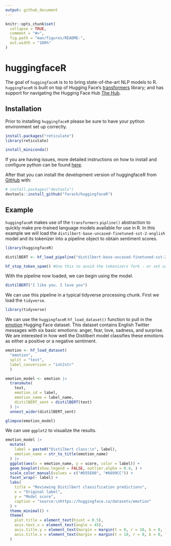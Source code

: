 ```yaml
---
output: github_document
---
```


<!-- README.md is generated from README.Rmd. Please edit that file -->

```r
knitr::opts_chunk$set(
  collapse = TRUE,
  comment = "#>",
  fig.path = "man/figures/README-",
  out.width = "100%"
)
```

# huggingfaceR

<!-- badges: start -->

<!-- badges: end -->

The goal of `huggingfaceR` is to to bring state-of-the-art NLP models to R. `huggingfaceR` is built on top of Hugging Face's [transformers](https://huggingface.co/docs/transformers/index) library; and has support for navigating the Hugging Face Hub [The Hub](https://huggingface.co/models).

## Installation

Prior to installing `huggingfaceR` please be sure to have your python environment set up correctly. 

```r
install.packages("reticulate")
library(reticulate)

install_miniconda()
```

If you are having issues, more detailed instructions on how to install and configure python can be found [here](https://support.rstudio.com/hc/en-us/articles/360023654474-Installing-and-Configuring-Python-with-RStudio).

After that you can install the development version of huggingfaceR from [GitHub](https://github.com/) with:

``` r
# install.packages("devtools")
devtools::install_github("farach/huggingfaceR")
```

## Example

`huggingfaceR` makes use of the `transformers` `pipline()` abstraction to quickly make pre-trained language models available for use in R. In this example we will load the `distilbert-base-uncased-finetuned-sst-2-english` model and its tokenizer into a pipeline object to obtain sentiment scores.

```r
library(huggingfaceR)

distilBERT <- hf_load_pipeline("distilbert-base-uncased-finetuned-sst-2-english", task = "text-classification")

hf_stop_token_spam() #Use this to avoid the tokenizers fork - or set use_fast = FALSE
```

With the pipeline now loaded, we can begin using the model. 

```r
distilBERT("I like you. I love you")
```

We can use this pipeline in a typical tidyverse processing chunk. First we load the `tidyverse`.

```r
library(tidyverse)
```

We can use the `huggingfaceR` `hf_load_dataset()` function to pull in the [emotion](https://huggingface.co/datasets/emotion) Hugging Face dataset. This dataset contains English Twitter messages with six basic emotions: anger, fear, love, sadness, and surprise. We are interested in how well the Distilbert model classifies these emotions as either a positive or a negative sentiment.

```r
emotion <- hf_load_dataset(
  "emotion", 
  split = "test",
  label_conversion = "int2str"
  )

emotion_model <- emotion |>
  transmute(
    text,
    emotion_id = label,
    emotion_name = label_name,
    distilBERT_sent = distilBERT(text)
  ) |>
  unnest_wider(distilBERT_sent)

glimpse(emotion_model)
```
We can use `ggplot2` to visualize the results.

```r
emotion_model |>
  mutate(
    label = paste0("Distilbert class:\n", label),
    emotion_name = str_to_title(emotion_name)
  ) |>
  ggplot(aes(x = emotion_name, y = score, color = label)) +
  geom_boxplot(show.legend = FALSE, outlier.alpha = 0.4, ) +
  scale_color_manual(values = c("#D55E00", "#6699CC")) +
  facet_wrap(~ label) +
  labs(
    title = "Reviewing Distilbert classification predictions",
    x = "Original label",
    y = "Model score",
    caption = "source:\nhttps://huggingface.co/datasets/emotion"
  ) +
  theme_minimal() +
  theme(
    plot.title = element_text(hjust = 0.5),
    axis.text.x = element_text(angle = 45),
    axis.title.y = element_text(margin = margin(t = 0, r = 10, b = 0, l = 0)),
    axis.title.x = element_text(margin = margin(t = 10, r = 0, b = 0, l = 0))
  )
```


